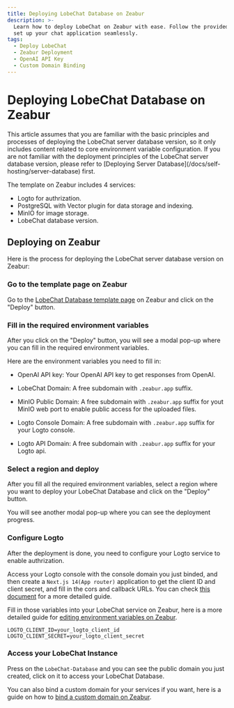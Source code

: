 ```yaml
---
title: Deploying LobeChat Database on Zeabur
description: >-
  Learn how to deploy LobeChat on Zeabur with ease. Follow the provided steps to
  set up your chat application seamlessly.
tags:
  - Deploy LobeChat
  - Zeabur Deployment
  - OpenAI API Key
  - Custom Domain Binding
---
```


# Deploying LobeChat Database on Zeabur

<Callout type="info">
  This article assumes that you are familiar with the basic principles and processes of deploying
  the LobeChat server database version, so it only includes content related to core environment
  variable configuration. If you are not familiar with the deployment principles of the LobeChat
  server database version, please refer to [Deploying Server
  Database](/docs/self-hosting/server-database) first.
</Callout>

The template on Zeabur includes 4 services:
- Logto for authrization.
- PostgreSQL with Vector plugin for data storage and indexing.
- MinIO for image storage.
- LobeChat database version.

## Deploying on Zeabur

Here is the process for deploying the LobeChat server database version on Zeabur:

<Steps>

### Go to the template page on Zeabur

Go to the [LobeChat Database template page](https://zeabur.com/templates/RRSPSD) on Zeabur and click on the "Deploy" button.

### Fill in the required environment variables

After you click on the "Deploy" button, you will see a modal pop-up where you can fill in the required environment variables.

Here are the environment variables you need to fill in:

- OpenAI API key: Your OpenAI API key to get responses from OpenAI.

- LobeChat Domain: A free subdomain with `.zeabur.app` suffix.

- MinIO Public Domain: A free subdomain with `.zeabur.app` suffix for yout MinIO web port to enable public access for the uploaded files.

- Logto Console Domain: A free subdomain with `.zeabur.app` suffix for your Logto console.

- Logto API Domain: A free subdomain with `.zeabur.app` suffix for your Logto api.


### Select a region and deploy

After you fill all the required environment variables, select a region where you want to deploy your LobeChat Database and click on the "Deploy" button.

You will see another modal pop-up where you can see the deployment progress.

### Configure Logto

After the deployment is done, you need to configure your Logto service to enable authrization.

Access your Logto console with the console domain you just binded, and then create a `Next.js 14(App router)` application to get the client ID and client secret, and fill in the cors and callback URLs.
You can check [this document](../advanced/auth.mdx) for a more detailed guide.

Fill in those variables into your LobeChat service on Zeabur, here is a more detailed guide for [editing environment variables on Zeabur](https://zeabur.com/docs/deploy/variables).

```
LOGTO_CLIENT_ID=your_logto_client_id
LOGTO_CLIENT_SECRET=your_logto_client_secret
```

### Access your LobeChat Instance

Press on the `LobeChat-Database` and you can see the public domain you just created, click on it to access your LobeChat Database.

You can also bind a custom domain for your services if you want, here is a guide on how to [bind a custom domain on Zeabur](https://zeabur.com/docs/deploy/domain-binding).

</Steps>
